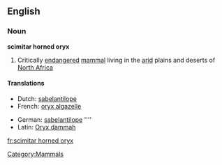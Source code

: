==English==

===Noun===
'''scimitar horned oryx'''

# Critically [[endangered]] [[mammal]] living in the [[arid]] plains and deserts of [[North Africa]]

====Translations====
{{trans-top|endangered mammal living in the arid plains and deserts of North Africa}}
* Dutch: [[sabelantilope]] {{m}}
* French: [[oryx algazelle]] {{m}}
{{trans-mid}}
* German: [[sabelantilope]] ''''
* Latin: [[Oryx dammah]]
{{trans-bottom}}

[[Category:Mammals]]

[[fr:scimitar horned oryx]]